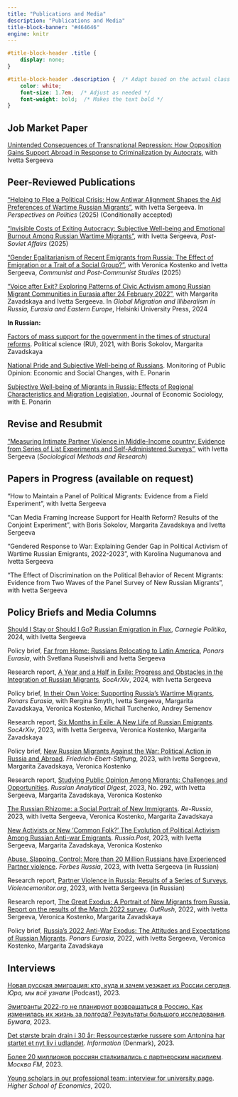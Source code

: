 ```yaml
---
title: "Publications and Media"
description: "Publications and Media"
title-block-banner: "#464646"
engine: knitr 
---
```


```css

#title-block-header .title {
    display: none;
}

#title-block-header .description {  /* Adapt based on the actual class or ID */
    color: white;
    font-size: 1.7em;  /* Adjust as needed */ 
    font-weight: bold;  /* Makes the text bold */
}


```

## Job Market Paper

[Unintended Consequences of Transnational Repression: How Opposition Gains Support Abroad in Response to Criminalization by Autocrats](https://drive.google.com/file/d/1SkUJsYpNjOZ-HL9hM9QaIda1OWeEq1cO/view?usp=sharing), with Ivetta Sergeeva

<!-- <details> -->

<!-- <summary>Abstract</summary> -->

<!-- *Autocrats often use legal repression to criminalize opposition organizations, targeting both domestic and exile groups to suppress dissent. While such measures may weaken cooperation with these organizations domestically, these organizations can simultaneously gain increased support from migrant communities. This study explores whether autocrats achieve their intended outcomes by legally repressing exile organizations through criminalization. Utilizing a conjoint experiment with 5,996 Russian emigrants residing in 89 countries who left their homeland following the 2022 invasion of Ukraine, we investigate how attributes such as criminalization, anonymity of donations, and transparency influence their cooperation with exile organizations in a geopolitically shaped environment. Our findings show that criminalization can backfire: Russian exiles perceive it as a marker of political authenticity and effectiveness, providing crucial cues in an environment with limited information and fostering solidarity. Consequently, criminalization can facilitate collective action and the coordination of extraterritorial opposition, signaling which organizations are genuinely committed to opposing the regime. However, geopolitical alliances matter, as cooperation is hindered where perceived risks are high, particularly in host countries allied with the autocrat. Technological solutions, such as anonymous donations, significantly mitigate these risks and boost support, while transparency is key to engaging the most politically active donors. This study contributes to understanding the limits of autocratic transnational control and demonstrates how exile organizations can leverage low-cost measures to foster diaspora’s resilience and address problems of collective action and coordination.* -->

<!-- </details> -->

## Peer-Reviewed Publications

["Helping to Flee a Political Crisis: How Antiwar Alignment Shapes the Aid Preferences of Wartime Russian Migrants"](https://drive.google.com/file/d/1Nwox_BE_15nwqmmSDZjLt1FmQeHixvUp/view?usp=drive_link), with Ivetta Sergeeva. In *Perspectives on Politics* (2025) (Conditionally accepted)

["Invisible Costs of Exiting Autocracy: Subjective Well-being and Emotional Burnout Among Russian Wartime Migrants"](https://www.tandfonline.com/doi/full/10.1080/1060586X.2025.2477417), with Ivetta Sergeeva, *Post-Soviet Affairs* (2025)

["Gender Egalitarianism of Recent Emigrants from Russia: The Effect of Emigration or a Trait of a Social Group?"](https://online.ucpress.edu/cpcs/article-abstract/doi/10.1525/cpcs.2025.2480442/212148/Gender-Egalitarianism-of-Recent-Emigrants-from?redirectedFrom=fulltext), with Veronica Kostenko and Ivetta Sergeeva, *Communist and Post-Communist Studies* (2025)

["Voice after Exit? Exploring Patterns of Civic Activism among Russian Migrant Communities in Eurasia after 24 February 2022"](https://hup.fi/site/chapters/e/10.33134/HUP-26-8/), with Margarita Zavadskaya and Ivetta Sergeeva. In *Global Migration and Illiberalism in Russia, Eurasia and Eastern Europe*, Helsinki University Press, 2024

<!-- <details> -->

<!-- <summary>Abstract</summary> -->

<!-- *Can citizens continue to participate in the politics of their home country after migrating to another country? Many examples exist of migrants engaging in their countries of origin's political affairs, such as expatriate voting, forming political communities and hometown associations, donating money to political movements and politicians, advocating for migrants' rights, and other forms of political participation. However, it remains unclear why migrants are willing to continue exercising their ‘voice’ after ‘exit’ and what the main challenges and obstacles are for them to do so while abroad. In this chapter, we analyze the patterns of civic and political engagement among Russian migrants who fled their home country following the invasion of Ukraine in February 2022. Drawing on scholarship in migration studies, we view exit and voice not as mutually exclusive but as mutually reinforcing alternatives. We argue that the way migrants connect with their homeland plays a crucial role in mobilizing and demobilizing them, particularly the connections they have with their employers. The incentives provided by employers may force migrants to dampen their propensity to engage in political activities. To support our argument, we rely on an original survey conducted in March-April and September 2022, as well as semi-structured, in-depth interviews conducted in Georgia, Kazakhstan, Kyrgyzstan, Armenia, and Turkey.* -->

<!-- </details> -->

**In Russian:**

[Factors of mass support for the government in the times of structural reforms](http://inion.ru/en/publishing/journals-recommended-by-the-high-certification-commission/political-science-old/arkhiv/2021-2-institutcional-nye-reformy/faktory-massovoi-podderzhki-pravitel-stva-v-usloviiakh-provedeniia-strukturnykh-reform-factors-of-mass-support-for-government/). Political science (RU), 2021, with Boris Sokolov, Margarita Zavadskaya

<!-- <details> -->

<!-- <summary>Abstract</summary> -->

<!-- *Any country in order to stay afloat sooner or later is forced to under-take large-scale internal reforms in various policy areas. However, structural reforms often bear adverse consequences for the population. As the studies of the US and Euro-pean states show, one of the most crucial negative consequences is the decrease in mass support for the government that has initiated the reform. The latter manifests itself in a drop of approval ratings, trust in government, propensity to vote for the incumbent at the forthcoming elections. Such a decrease may lead to decreased legitimacy of the political power, thereby destabilizing the current political system. Is it possible to strike the balance between the necessity of reform and upholding trust on the society’s be-half? Can a government carry out painful reforms without provoking hatred? What conditions facilitate such balance? Although the factors of mass support play the central role in nowadays’ political science, the answers to the questions mentioned above re-main unanswered. This article examines different options available to governments in order to preserve their mass support and legitimacy when conducting unpopular re-forms, with a special emphasis on media framing. Using various theoretical sources and the recent literature on political support in Russia, it identifies various factors that may facilitate the use of the latter option in the Russian context.* -->

<!-- </details> -->

[National Pride and Subjective Well-being of Russians](https://www.ssoar.info/ssoar/handle/document/74840). Monitoring of Public Opinion: Economic and Social Changes, with E. Ponarin

<!-- <details> -->

<!-- <summary>Abstract</summary> -->

<!-- *Since the beginning of the 2000s, subjective well-being of the Russians was growing due to growing incomes and strengthening optimism about the future. However, the worsening economic situation following the crisis in 2008 did not cause the expected fall in subjective well-being rates. One plausible explanation is the growth of national pride. In this paper, it is tested whether or not national pride positively and causally affect happiness and life satisfaction of Russians. Possible compensatory properties of national pride - its hypothetical stronger effect for individuals with low incomes and poor health - are also being investigated. Data: integrated database of the World Values Survey and the European Values Study containing survey data for Russia from 1990 to 2017. Methods: linear regression with instrumental variables. Results: the effect of national pride on subjective well-being is positive and statistically significant (β = 0.26, p-value \<0.001), the effect persists while using instrumental variables (β = 0.92, p-value \<0.001); the effect is stronger in the period after 2008, as well as for people with low incomes.* -->

<!-- </details> -->

[Subjective Well-being of Migrants in Russia: Effects of Regional Characteristics and Migration Legislation](https://demreview.hse.ru/index.php/ecsoc/article/view/10407), Journal of Economic Sociology, with E. Ponarin

<!-- <details> -->

<!-- <summary>Abstract</summary> -->

<!-- *Migration is an important and rapidly growing phenomenon in the modern world. Many countries are facing problems with integration and adaption of migrants to new living conditions. Subjective well-being (SWB) can be considered as an indicator of how successfully migrants are adapted and integrated into the host society. Levels of migrants’ SWB are often determined by the same factors as for other people—good health, high salary, employment and youth make them happier. Nonetheless, migrants’ decision to migrate is often led by economic motives, which leads them to overvalue economic characteristics of countries and regions of destination and undervalue non-economic factors. This paper aims to estimate the effects of the economic prosperity (measured by gross regional product) and social capital of Russian regions (measured by general social trust and relative size of the community of the migrant’s compatriots) on the life satisfaction of migrants. In addition, we analyze possible effect of the inclusion of the migrants’ country of origin into Eurasian Customs Union. To answer the proposed questions we employed data of the Russian Longitudinal Monitoring Survey—Higher School of Economics (RLMS-HSE) and statistics provided by Russian Federal State Statistics Service. The main method of analysis is a cross-classified multilevel linear regression modeling. The results show that the economic performance of a region has no effect on the life satisfaction of a migrant. It appears that social factors play a greater role—the effects of general social trust and the relative size of the community of a migrant’s compatriots in a region are positive and statistically significant. We found that inclusion of the country of migrants’ origin into the Eurasian Customs Union positively and significantly affects the life satisfaction of migrants. We associate this effect with a decrease in the economic and psychological costs of migration.* -->

<!-- </details> -->

## Revise and Resubmit


["Measuring Intimate Partner Violence in Middle-Income country: Evidence from Series of List Experiments and Self-Administered Surveys"](https://drive.google.com/file/d/1W_YbiAa7VgFQ26PWyFKXYzMJjelVoifn/view?usp=sharing), with Ivetta Sergeeva (*Sociological Methods and Research*)

<!-- <details> -->

<!-- <summary>Abstract</summary> -->

<!-- *Intimate Partner Violence (IPV) is a multifaceted issue that has seen a concerning rise during the global COVID-19 pandemic. While accurate data on IPV prevalence is essential for targeted interventions, traditional administrative data often falls short due to the private nature of IPV and victims' hesitance to seek aid. Sociological surveys, though promising, grapple with challenges like social desirability bias. This study, set against the backdrop of Russia—a country with sparse reliable IPV data—compares various IPV measurement approaches with the face-to-face survey as the benchmark. Our findings reveal that online surveys, devoid of enumerator presence, most effectively capture IPV prevalence rates in Russia. Specifically, these online methods outperformed list experiments and self-administered questionnaires. Notably, women demonstrated a higher IPV disclosure rate in online surveys compared to face-to-face interviews. This research not only underscores the importance of methodological considerations in IPV data collection but also emphasizes the superior efficacy of online surveys in capturing genuine IPV experiences, especially among women.* -->

<!-- </details> -->


## Papers in Progress (available on request)

"How to Maintain a Panel of Political Migrants: Evidence from a Field Experiment", with Ivetta Sergeeva

"Can Media Framing Increase Support for Health Reform? Results of the Conjoint Experiment", with Boris Sokolov, Margarita Zavadskaya and Ivetta Sergeeva

"Gendered Response to War: Explaining Gender Gap in Political Activism of Wartime Russian Emigrants, 2022-2023", with Karolina Nugumanova and Ivetta Sergeeva

"The Effect of Discrimination on the Political Behavior of Recent Migrants: Evidence from Two Waves of the Panel Survey of New Russian Migrants", with Ivetta Sergeeva

## Policy Briefs and Media Columns

[Should I Stay or Should I Go? Russian Emigration in Flux](https://carnegieendowment.org/russia-eurasia/politika/2024/07/russian-emigration-in-flux?lang=en&center=russia-eurasia), *Carnegie Politika*, 2024, with Ivetta Sergeeva

Policy brief, [Far from Home: Russians Relocating to Latin America](https://www.ponarseurasia.org/far-from-home-russians-relocating-to-latin-america/), *Ponars Eurasia*, with Svetlana Ruseishvili and Ivetta Sergeeva

Research report, [A Year and a Half in Exile: Progress and Obstacles in the Integration of Russian Migrants](https://osf.io/preprints/socarxiv/ckf4v), *SocArXiv*, 2024, with Ivetta Sergeeva

Policy brief, [In their Own Voice: Supporting Russia’s Wartime Migrants](https://www.ponarseurasia.org/in-their-own-voice-supporting-russias-wartime-migrants/), *Ponars Eurasia*, with Rergina Smyth, Ivetta Sergeeva, Margarita Zavadskaya, Veronica Kostenko, Michail Turchenko, Andrey Semenov

Research report, [Six Months in Exile: A New Life of Russian Emigrants](https://osf.io/preprints/socarxiv/epn2c/). *SocArXiv*, 2023, with Ivetta Sergeeva, Veronica Kostenko, Margarita Zavadskaya

Policy brief, [New Russian Migrants Against the War: Political Action in Russia and Abroad](https://library.fes.de/pdf-files/international/20458.pdf). *Friedrich-Ebert-Stiftung*, 2023, with Ivetta Sergeeva, Margarita Zavadskaya, Veronica Kostenko

Research report, [Studying Public Opinion Among Migrants: Challenges and Opportunities](https://www.ssoar.info/ssoar/bitstream/handle/document/86786/ssoar-russanald-2023-292-kamalov_et_al-Studying_Public_Opinion_Among_Migrants.pdf?sequence=1&isAllowed=y&lnkname=ssoar-russanald-2023-292-kamalov_et_al-Studying_Public_Opinion_Among_Migrants.pdf). *Russian Analytical Digest*, 2023, No. 292, with Ivetta Sergeeva, Margarita Zavadskaya, Veronica Kostenko

[The Russian Rhizome: a Social Portrait of New Immigrants](https://re-russia.net/en/expertise/045/). *Re-Russia*, 2023, with Ivetta Sergeeva, Veronica Kostenko, Margarita Zavadskaya

[New Activists or New 'Common Folk?' The Evolution of Political Activism Among Russian Anti-war Emigrants](https://russiapost.info/society/common_folk). *Russia.Post*, 2023, with Ivetta Sergeeva, Margarita Zavadskaya, Veronica Kostenko

[Abuse, Slapping, Control: More than 20 Million Russians have Experienced Partner violence](https://www.forbes.ru/forbes-woman/486866-ab-uz-slepki-kontrol-bolee-20-mln-rossian-stalkivalis-s-partnerskim-nasiliem). *Forbes Russia*, 2023, with Ivetta Sergeeva (in Russian)

Research report, [Partner Violence in Russia: Results of a Series of Surveys](https://violencemonitor.org/report_2023), *Violencemonitor.org*, 2023, with Ivetta Sergeeva (in Russian)

Research report, [The Great Exodus: A Portrait of New Migrants from Russia. Report on the results of the March 2022 survey](https://outrush.io/report_march_2022). *OutRush*, 2022, with Ivetta Sergeeva, Veronica Kostenko, Margarita Zavadskaya

Policy brief, [Russia's 2022 Anti-War Exodus: The Attitudes and Expectations of Russian Migrants](https://www.ponarseurasia.org/russias-2022-anti-war-exodus-the-attitudes-and-expectations-of-russian-migrants/). *Ponars Eurasia*, 2022, with Ivetta Sergeeva, Veronica Kostenko, Margarita Zavadskaya

## Interviews

[Новая русская эмиграция: кто, куда и зачем уезжает из России сегодня](https://open.spotify.com/episode/3n2gfxhNFRaSmrK8BFzE5U). *Юра, мы всё узнали* (Podcast), 2023.

[Эмигранты 2022-го не планируют возвращаться в Россию. Как изменилась их жизнь за полгода? Результаты большого исследования](https://paperpaper.ru/emigranty-2022-go-ne-planiruyut-vozvrashat/). *Бумага*, 2023.

[Det største brain drain i 30 år: Ressourcestærke russere som Antonina har startet et nyt liv i udlandet](https://www.information.dk/udland/2023/02/stoerste-brain-drain-30-aar-ressourcestaerke-russere-antonina-startet-nyt-liv-udlandet). *Information* (Denmark), 2023.

[Более 20 миллионов россиян сталкивались с партнерским насилием](https://www.mosfm.com/audios/151399). *Москва FM*, 2023.

[Young scholars in our professional team: interview for university page](https://spb.hse.ru/en/ma/econasia/news/382861781.html). *Higher School of Economics*, 2020.

